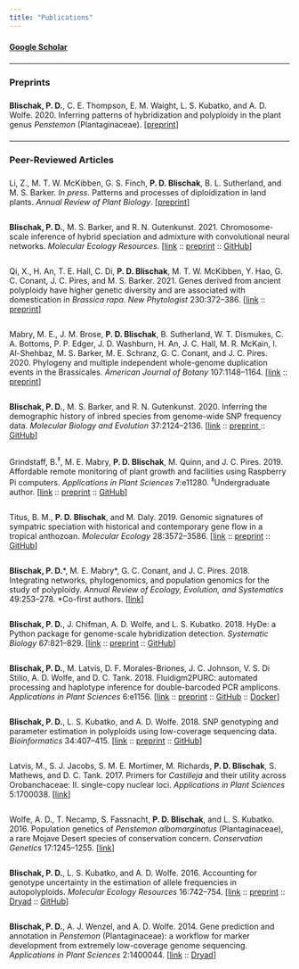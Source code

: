 ```yaml
---
title: "Publications"
---
```


<style>
p {
  padding-top: 0.5em;
  padding-bottom: 0.5em;
}
</style>

<a href="https://scholar.google.com/citations?user=G6CHdi8AAAAJ&hl=en&oi=sra" target="_blank"><strong>Google Scholar</strong></a>

----

### Preprints

**Blischak, P. D.**, C. E. Thompson, E. M. Waight, L. S. Kubatko, and A. D. Wolfe.
2020. Inferring patterns of hybridization and polyploidy in the plant genus *Penstemon* (Plantaginaceae).
[<a href="https://doi.org/10.1101/2020.09.04.283093" target="_blank">preprint</a>]

----

### Peer-Reviewed Articles

Li, Z., M. T. W. McKibben, G. S. Finch, **P. D. Blischak**, B. L. Sutherland, and M. S. Barker.
*In press*. Patterns and processes of diploidization in land plants. *Annual Review of Plant Biology*.
[<a href="https://doi.org/10.5281/zenodo.3964504" target="_blank">preprint</a>]

**Blischak, P. D.**, M. S. Barker, and R. N. Gutenkunst. 2021.
Chromosome-scale inference of hybrid speciation and admixture with convolutional
neural networks. *Molecular Ecology Resources*.
[<a href="http://doi.org/10.1111/1755-0998.13355" target="_blank">link</a> ::
<a href="https://doi.org/10.1101/2020.06.29.159673" target="_blank">preprint</a> ::
<a href="https://github.com/pblischak/hyde-cnn" target="_blank">GitHub</a>]

Qi, X., H. An, T. E. Hall, C. Di, **P. D. Blischak**, M. T. W. McKibben,
Y. Hao, G. C. Conant, J. C. Pires, and M. S. Barker. 2021.
Genes derived from ancient polyploidy have higher genetic diversity and are associated
with domestication in *Brassica rapa*. *New Phytologist* 230:372--386.
[<a href="https://doi.org/10.1111/nph.17194" target="_blank">link</a> ::
<a href="https://doi.org/10.1101/842351" target="_blank">preprint</a>]

Mabry, M. E., J. M. Brose, **P. D. Blischak**, B. Sutherland, W. T. Dismukes, C. A. Bottoms,
P. P. Edger, J. D. Washburn, H. An, J. C. Hall, M. R. McKain, I. Al-Shehbaz, M. S. Barker,
M. E. Schranz, G. C. Conant, and J. C. Pires. 2020. Phylogeny and multiple independent
whole-genome duplication events in the Brassicales.
*American Journal of Botany* 107:1148--1164.
[<a href="https://doi.org/10.1002/ajb2.1514" target="_blank">link</a> ::
<a href="https://doi.org/10.1101/789040 " target="_blank">preprint</a>]

**Blischak, P. D.**, M. S. Barker, and R. N. Gutenkunst. 2020.
Inferring the demographic history of inbred species from genome-wide SNP frequency data. *Molecular Biology and Evolution* 37:2124--2136.
[<a href="https://doi.org/10.1093/molbev/msaa042" target="_blank">link</a> ::
<a href="https://doi.org/10.1101/2019.12.20.881474" target="_blank">preprint </a> ::
<a href="https://github.com/pblischak/inbreeding-sfs" target="_blank">GitHub</a>]

Grindstaff, B.$^{\ddagger}$, M. E. Mabry, **P. D. Blischak**, M. Quinn, and J. C. Pires. 2019.
Affordable remote monitoring of plant growth and facilities using Raspberry Pi computers.
*Applications in Plant Sciences* 7:e11280. $^{\ddagger}$Undergraduate author.
[<a href="https://doi.org/10.1002/aps3.11280" target="_blank">link</a> ::
<a href="https://doi.org/10.1101/586776" target="_blank">preprint</a> ::
<a href="https://github.com/BrandinGrindstaff/GMpi" target="_blank">GitHub</a>]

Titus, B. M., **P. D. Blischak**, and M. Daly. 2019. Genomic signatures
of sympatric speciation with historical and contemporary gene flow in a tropical
anthozoan. *Molecular Ecology* 28:3572--3586.
[<a href="https://doi.org/10.1111/mec.15157" target="_blank">link</a> ::
<a href="https://doi.org/10.1101/399360" target="_blank">preprint</a> ::
<a href="https://github.com/pblischak/Bann_spdelim" target="_blank">GitHub</a>]

**Blischak, P. D.**\*, M. E. Mabry\*, G. C. Conant, and J. C. Pires. 2018.
Integrating networks, phylogenomics, and population genomics for the study of polyploidy.
*Annual Review of Ecology, Evolution, and Systematics* 49:253--278. \*Co-first authors.
[<a href="https://doi.org/10.1146/annurev-ecolsys-121415-032302" target="_blank">link</a>]

**Blischak, P. D.**, J. Chifman, A. D. Wolfe, and L. S. Kubatko. 2018.
HyDe: a Python package for genome-scale hybridization detection. *Systematic Biology* 67:821--829.
[<a href="https://doi.org/10.1093/sysbio/syy023" target="_blank">link</a> ::
<a href="https://www.biorxiv.org/content/early/2018/01/22/188037" target="_blank">preprint</a> ::
<a href="https://github.com/pblischak/HyDe" target="_blank">GitHub</a>]

**Blischak, P. D.**, M. Latvis, D. F. Morales-Briones, J. C. Johnson, V. S. Di Stilio,
A. D. Wolfe, and D. C. Tank. 2018. Fluidigm2PURC: automated processing and haplotype
inference for double-barcoded PCR amplicons. *Applications in Plant Sciences* 6:e1156.
[<a href="https://doi.org/10.1002/aps3.1156" target="_blank">link</a> ::
<a href="http://biorxiv.org/cgi/content/short/242677v1" target="_blank">preprint</a> ::
<a href="https://github.com/pblischak/fluidigm2purc" target="_blank">GitHub</a> ::
<a href="https://hub.docker.com/r/pblischak/fluidigm2purc/" target="_blank">Docker</a>]

**Blischak, P. D.**, L. S. Kubatko, and A. D. Wolfe. 2018. SNP genotyping and parameter estimation in
polyploids using low-coverage sequencing data. *Bioinformatics* 34:407--415.
[<a href="https://doi.org/10.1093/bioinformatics/btx587" target="_blank">link</a> ::
<a href="https://www.biorxiv.org/content/early/2017/07/24/120261" target="_blank">preprint</a> ::
<a href="https://github.com/pblischak/polyploid-genotyping" target="_blank">GitHub</a>]

Latvis, M., S. J. Jacobs, S. M. E. Mortimer, M. Richards, **P. D. Blischak**, S. Mathews,
and D. C. Tank. 2017. Primers for *Castilleja* and their utility across Orobanchaceae: II.
single-copy nuclear loci. *Applications in Plant Sciences* 5:1700038.
[<a href="http://www.bioone.org/doi/full/10.3732/apps.1700038" target="_blank">link</a>]

Wolfe, A. D., T. Necamp, S. Fassnacht, **P. D. Blischak**, and L. S. Kubatko. 2016.
Population genetics of *Penstemon albomarginatus* (Plantaginaceae), a rare Mojave Desert
species of conservation concern. *Conservation Genetics* 17:1245--1255.
[<a href="http://link.springer.com/article/10.1007/s10592-016-0857-y" target="_blank">link</a>]

**Blischak, P. D.**, L. S. Kubatko, and A. D. Wolfe. 2016.
Accounting for genotype uncertainty in the estimation of allele frequencies in autopolyploids.
*Molecular Ecology Resources* 16:742--754. [<a href="http://onlinelibrary.wiley.com/doi/10.1111/1755-0998.12493/abstract" target="_blank">link</a> :: <a href="http://biorxiv.org/content/early/2015/09/23/021907" target="_blank">preprint</a> :: <a href="http://dx.doi.org/10.5061/dryad.t297p" target="_blank">Dryad</a> ::
<a href="https://github.com/pblischak/polyfreqs-ms-data" target="_blank">GitHub</a>]

**Blischak, P. D.**, A. J. Wenzel, and A. D. Wolfe. 2014.
Gene prediction and annotation in *Penstemon* (Plantaginaceae): a workflow for marker development from extremely low-coverage genome sequencing.
*Applications in Plant Sciences* 2:1400044. [<a href="http://www.bioone.org/doi/abs/10.3732/apps.1400044" target="_blank">link</a> ::
<a href="http://doi.org/10.5061/dryad.f6s22" target="_blank">Dryad</a>]
